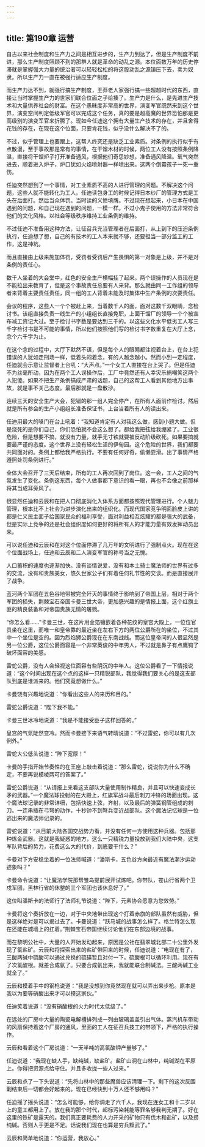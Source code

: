 ```yaml
---
---
---
```

title: 第190章 运营
---



自古以来社会制度和生产力之间是相互进步的，生产力到达了，但是生产制度不前进，那么生产制度照顾不到的那群人就是革命的动乱之源。本位面数万年的历史停滞就是掌握强大力量的统治者可以轻轻松松的将这股动乱之源镇压下去，卖为奴隶。所以生产力一直在被强行适应生产制度。

而生产力达不到，就强行搞生产制度，王莽老人家强行搞一些超越时代的东西，直接让当时掌握生产力的世家们联合位面之子给揍了。生产力是什么，是先进生产技术和大量供养社会的财富。在这个愚昧度非常高的世界，演变军官既然来到这个世界，演变空间判定低级军官可以完成这个任务，真的要是超高魔的世界恐怕那是更高级别的演变军官来折腾了。现如今任迪这个拥有大量生产技术的存在，并且舍得花钱的存在，在现在这个位面，只要肯花钱，似乎没什么解决不了的。

不过，似乎管理上也要跟上，这帮人终究还是缺乏工业素质。对条例的执行似乎有点散漫，至于事故那是常有的事情，在干馏木材的时候，两位工人没有按照条例降温，直接将干馏炉子打开准备通风，根据他们奇思妙想，准备通风降温。氧气突然进去，顺着进入炉子，炉口犹如火焰喷射器一样喷出来。这两个倒霉孩子一死一重伤。

任迪突然想到了一个事情，对工业素质不高的人进行管理的问题。不解决这个问题，这些人就不能转化为工人。任迪读包身工的时候记得日本纱厂的管理方式是工头在后面打。然后当众体罚。当时读的义愤填膺。不过现在想起来，小日本在中国遇到的问题，和自己现在遇到的问题，一模一样。不过小鬼子使用的方法非常符合他们的文化风格。以社会等级秩序维持工业条例的维持。

不过任迪不准备用这种方法，让征召兵充当管理者在后面打，从上到下的压迫条例执行，任迪想了想，自己的有技术的工人本来就不够，还要担当一部分监工的工作，这是神坑。

而且直接由上级来施加体罚，受罚者受罚后产生畏惧的第一对象是上级，并不是对条例的责任心。

数千人坐着的大会堂中，红色的安全生产横幅挂了起来。两个误操作的人员现在是不能拉出来教育了，但是这个事故责任总要有人来背。那么就由同一工作组的领导者来背着主要责任责任，同一组的工人背着未能及时集体中生产条例的次要责任。

会议的程序，这些人一个个被赶上来，当着数千人的面，面对这数千双眼睛，念检讨书。该组直接负责一线生产的小组组长直接免职，上面干馏厂的领导一个个被宣布减工资记大过。至于检讨书字数是要达到三千的。以这些文化水平低劣工人写三千字检讨书是不可能的事情，所以他们按照他们写的检讨书字数重复在大厅上念，念个六千字为止。

在这个念的过程中，大厅下默然不语，但是每个人的眼睛都注视着台上，在台上犯错误的人犹如走刑场一样，低着头闷着念，有的人越念越小。然而小到一定程度，任迪就会示意让监督者上台吼：“大声点。”一个女工人直接在台上哭了。但是任迪不为丝毫所动，因为在两个工人误操作后，工厂中竟然还有人幸灾乐祸嘲笑这两个人犯傻。如果不把生产条例搞成严肃的话题，自己的这帮工人看到其他地方出事故，就是事不关己态度。最后那就是一盘散沙。

连续三天的安全生产大会，犯错的那一组人完全停产，在所有人面前作检讨。然后就是所有参会的生产小组组长准备保证书，上台当着所有人的读出来。

任迪用最大的嗓门在台上吼着：“我知道肯定有人对我这么做，感到小题大做。但是烧死的是你们自己，你们恐怕就不会这么想了。都给我把弦给我绷紧了。工业很危险，但是想要不搞，就没有力量，就手无寸铁就要被反动阶级砍死。如果要搞就要最严谨的态度。这个世界上没有轻松生活的伊甸园。这个危险的世界，我们都要共同面对的。条例上都给我严格执行。不要有任何好奇，偷懒耍滑。出了事情严格遵照处罚条例进行。”

全体大会召开了三天后结束，所有的工人再次回到了岗位。这一会，工人之间的气氛发生了变化。条例这东西，每个人做事都下意识的看一眼，再也不会像之前那样将其当成耳旁风了。

很显然任迪和云辰和在把人口彻底消化入体系方面都按照现代管理进行。个人魅力管理，根本比不上社会为进步演化出来的组织化。而现代国家竞争明面脸皮上讲的都是仁义民主面子给国家民众的福利享受，面对利益相互炫耀的都是强大的武备，但是实际上竞争的还是社会组织度如何更好的将所有人的才能力量有效发挥动员出来。

可以说任迪和云辰和在对这个位面停滞了几万年的文明进行了强制点火。现在在这个位面战场上，任迪和云辰和二人演变军官的称号当之无愧。

人口蓄积的速度也逐渐加快。没有谈情说爱，没有和本土骑士魔法师的世界有过多的交流，没有和贵族美女，悠久世家公子们有着任何礼节性的交谈。而是直接展开了战争。

蓝河两个军团在五色谷地带被完全歼灭的事情终于影响到了帝国上层，相对于两个军团的损失，荆棘宝石帝国卡曼三世大帝，更加感兴趣的是情报上面，这个红旗土匪的精良装备和对帝国贵族无情的屠戮。

“你怎么看……”卡曼三世，在这片用金箔镶嵌着各种花纹的皇宫大殿上，一位位官员坐在这里，而唯一和皇帝靠的最近坐在左右下方的两位公爵所在的坐位，不过其中一个坐位是空的。因为烈焰狮公爵现在在东南战线。而这位皇帝问的人很显然是另一位公爵，这位公爵面容是一个非常英俊的中年男人，不过就是鼻子有点鹰钩了破坏面容的美感。

雷蛇公爵，没有人会轻视这位面容有些阴沉的中年人。这位公爵看了一下情报说道：“这个时间出现在这个点的这样一只精锐部队，我觉得我们要关心的是这支部队到底是谁派来的。他们究竟想做什么。”

卡曼饶有兴趣地说道：“你看出这些人的来历和目的。”

雷蛇公爵说道：“陛下我不能。”

卡曼三世冰冷地说道：“我是不能接受臣子这样回答的。”

皇宫的气氛陡然变冷。然而卡曼接下来语气转晴说道：“不过雷蛇，你可以有几次例外。”

雷蛇大公低头说道：“陛下宽厚！”

卡曼的手指开始节奏性的在王座上敲击着说道：“那么雷蛇，说说你为什么不确定，不要再说模棱两可的答案了。”

雷蛇公爵说道：“从请报上来看这支部队大量使用制作精良，并且可以快速变成长矛的武器。”一个魔法球投射的在大殿上，红旗军战斗最后刺刀冲锋的场面出现。这个魔法球记录的非常详细，包括快速上弦，齐射，以及最后的弹簧钢管组成的刺刀。一连串插在弓弩的动作，十秒钟不到弩兵变近战部队。这个魔法记忆球是一位逃出来的魔法师记录的。

雷蛇说道：“从目前大陆各国交战势力看，并没有任何一方使用这种兵器。包括那种炼金武器。这就是我疑惑的地方，这么一只精锐力量投放到我们大陆中央，这支军队背后的势力，花费这么大的代价，到底要干什么？”

卡曼对下方安稳坐着的一位法师喊道：“潘斯卡，五色谷方向最近有魔法潮汐运动迹象吗？”

卡曼命令说道：“让魔法学院那帮雏鸟提前展开试炼吧。你带队，苍山行省两个卫戍军团，黑林行省的休整的三个军团也该休息好了。”

这位叫潘斯卡的法师行了法师礼节说道：“陛下，元素协会愿意为您效劳。”

卡曼将这个奏折放在一边，对于中央地带出现这个打着赤旗的部队虽然有威胁，但是这样绝对是可以揭过去了。卡曼说道：“跃马城的战事怎么样了。格兰特怎么现在还能在城墙上的扛着。”荆棘宝石帝国继续讨论他们在东部边境的战事。

而在黎明公社中，大量的人开始发动起来，原因是公社在翡翠城北部二十公里外发现了氯盐矿。云辰和将探索出来的盐矿带回来的时候，任迪说道：“电现在有了，三酸两碱中硫酸可以通过兑换的硫磺暂且对付一下。硫酸根可以循环利用。现在有了次氯酸根。就差合成氨了。只要合成氨出来，我就能联合制碱法。三酸两碱工业就全了。”

云辰和摸着手中的钢枪说道：“我是没想到你竟然现在就可以弄出来步枪。原本是我以为要等硝酸出来才可以摸这家伙。”

任迪笑着说道：“没有硝酸根的火力时代太低级了。”

在远处的厂房中大量的陶瓷电解槽排列成一列由玻璃盖盖引出气体。蒸汽机车带动的风扇保持着这个厂房的通风，里面的工人在征召兵技工的带领下，严格的执行操作。

云辰和看着这个厂房说道：“一天半吨的高氯酸钾产量够了。”

任迪说道：“我现在缺人手，缺纯碱，缺盐矿。盐矿山洞在山林中，纯碱湖在平原上。你得把资源点给守住。并且多收拢一些人过来。”

云辰和点了一下头说道：“先将山林中的那些魔兽应该清理一下。剩下的这次反围剿结束后一切都会好起来的。现在已经快到十万人还不够用吗？”

任迪摇了摇头说道：“怎么可能够，给你调走了六千人，我现在连女工和十二岁以上的童工都用上了。放在我的那个时代，超标污染耗能等罪名够我判无期了。好在这里的铁矿是露天的。我们真正要耗费的人力开采的矿物只有伐木和盐矿，以及捞纯碱。否则人手更是不足。话说我们现在也算是穷兵黩武了。”

云辰和简单地说道：“你运营，我放心。”